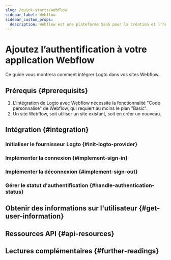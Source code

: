 ```yaml
---
slug: /quick-starts/webflow
sidebar_label: Webflow
sidebar_custom_props:
  description: Webflow est une plateforme SaaS pour la création et l'hébergement de sites web.
---
```




# Ajoutez l’authentification à votre application Webflow

Ce guide vous montrera comment intégrer Logto dans vos sites Webflow.

<GuideTip />

## Prérequis \{#prerequisits}

1. L'intégration de Logto avec Webflow nécessite la fonctionnalité "Code personnalisé" de Webflow, qui requiert au moins le plan "Basic".
2. Un site Webflow, soit utiliser un site existant, soit en créer un nouveau.

## Intégration \{#integration}

### Initialiser le fournisseur Logto \{#init-logto-provider}

<InitClient />

### Implémenter la connexion \{#implement-sign-in}

<ImplementSignIn />

### Implémenter la déconnexion \{#implement-sign-out}

<ImplementSignOut />

### Gérer le statut d'authentification \{#handle-authentication-status}

<HandleAuthenticationStatus />

<Checkpoint />

## Obtenir des informations sur l'utilisateur \{#get-user-information}

<GetUserInformation />

## Ressources API \{#api-resources}

<ApiResources />

## Lectures complémentaires \{#further-readings}

<FurtherReadings />